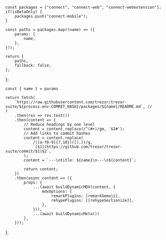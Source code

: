 
    const packages = ["connect", "connect-web", "connect-webextension"];
    if(isBetaOnly) {
        packages.push("connect-mobile");
    }

    const paths = packages.map((name) => ({
        params: {
            name,
        },
    }));

    return {
        paths,
        fallback: false,
    };

};

    const { name } = params

    return fetch(
        `https://raw.githubusercontent.com/trezor/trezor-suite/${process.env.COMMIT_HASH}/packages/${name}/README.md`, //
    )
        .then(res => res.text())
        .then(content => {
            // Reduce headings by one level
            content = content.replace(/^(#+)/gm, '$1#');
            // Add links to commit hashes
            content = content.replace(
                /([a-f0-9]{7,10})([),])/g,
                `[$1](https://github.com/trezor/trezor-suite/commit/$1)$2`,
            );
            content = `---\ntitle: ${name}\n---\n${content}`;

            return content;
        })
        .then(async content => ({
            props: {
                ...(await buildDynamicMDX(content, {
                    mdxOptions: {
                        remarkPlugins: [remarkGemoji],
                        rehypePlugins: [[rehypeSectionize]],
                    },
                })),
                ...(await buildDynamicMeta())
            },
        }));

};

<RemoteContent />
